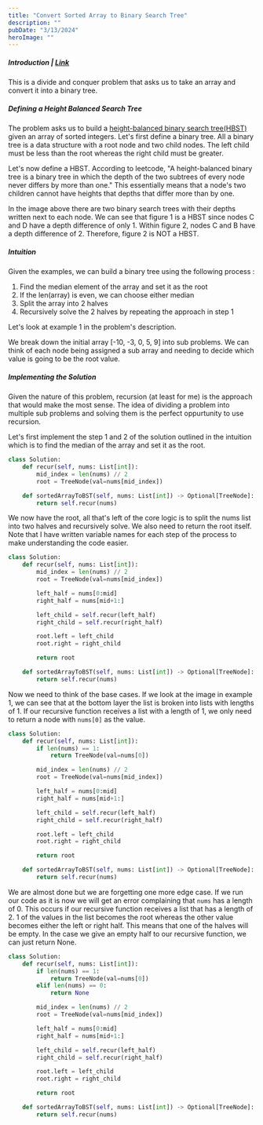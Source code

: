 ```yaml
---
title: "Convert Sorted Array to Binary Search Tree"
description: ""
pubDate: "3/13/2024"
heroImage: ""
---
```



##### Introduction | [Link](https://leetcode.com/problems/convert-sorted-array-to-binary-search-tree/description/)

This is a divide and conquer problem that asks us to take an array and convert it into a binary tree.

##### Defining a Height Balanced Search Tree

The problem asks us to build a <ins>height-balanced binary search tree(HBST)</ins> given an array of sorted integers. Let's first define a binary tree. All a binary tree is a data structure with a root node and two child nodes. The left child must be less than the root whereas the right child must be greater.

Let's now define a HBST. According to leetcode, "A height-balanced binary tree is a binary tree in which the depth of the two subtrees of every node never differs by more than one." This essentially means that a node's two children cannot have heights that depths that differ more than by one.

<Figure src="/108-convert-arr-btree/hb-tree-1.PNG"></Figure>

In the image above there are two binary search trees with their depths written next to each node. We can see that figure 1 is a HBST since nodes C and D have a depth difference of only 1. Within figure 2, nodes C and B have a depth difference of 2. Therefore, figure 2 is NOT a HBST.

##### Intuition

Given the examples, we can build a binary tree using the following process :

1. Find the median element of the array and set it as the root
2. If the len(array) is even, we can choose either median
3. Split the array into 2 halves
4. Recursively solve the 2 halves by repeating the approach in step 1

Let's look at example 1 in the problem's description.

<Figure src="/108-convert-arr-btree/intuition-1.PNG"></Figure>

We break down the initial array [-10, -3, 0, 5, 9] into sub problems. We can think of each node being assigned a sub array and needing to decide which value is going to be the root value.

##### Implementing the Solution

Given the nature of this problem, recursion (at least for me) is the approach that would make the most sense. The idea of dividing a problem into multiple sub problems and solving them is the perfect oppurtunity to use recursion.

Let's first implement the step 1 and 2 of the solution outlined in the intuition which is to find the median of the array and set it as the root.

```python
class Solution:
    def recur(self, nums: List[int]):
        mid_index = len(nums) // 2
        root = TreeNode(val=nums[mid_index])

    def sortedArrayToBST(self, nums: List[int]) -> Optional[TreeNode]:
        return self.recur(nums)
```

We now have the root, all that's left of the core logic is to split the nums list into two halves and recursively solve. We also need to return the root itself. Note that I have written variable names for each step of the process to make understanding the code easier.

```python
class Solution:
    def recur(self, nums: List[int]):
        mid_index = len(nums) // 2
        root = TreeNode(val=nums[mid_index])

        left_half = nums[0:mid]
        right_half = nums[mid+1:]

        left_child = self.recur(left_half)
        right_child = self.recur(right_half)

        root.left = left_child
        root.right = right_child

        return root

    def sortedArrayToBST(self, nums: List[int]) -> Optional[TreeNode]:
        return self.recur(nums)
```

Now we need to think of the base cases. If we look at the image in example 1, we can see that at the bottom layer the list is broken into lists with lengths of 1. If our recursive function receives a list with a length of 1, we only need to return a node with `nums[0]` as the value.

```python
class Solution:
    def recur(self, nums: List[int]):
        if len(nums) == 1:
            return TreeNode(val=nums[0])

        mid_index = len(nums) // 2
        root = TreeNode(val=nums[mid_index])

        left_half = nums[0:mid]
        right_half = nums[mid+1:]

        left_child = self.recur(left_half)
        right_child = self.recur(right_half)

        root.left = left_child
        root.right = right_child

        return root

    def sortedArrayToBST(self, nums: List[int]) -> Optional[TreeNode]:
        return self.recur(nums)
```

We are almost done but we are forgetting one more edge case. If we run our code as it is now we will get an error complaining that `nums` has a length of 0. This occurs if our recursive function receives a list that has a length of 2. 1 of the values in the list becomes the root whereas the other value becomes either the left or right half. This means that one of the halves will be empty. In the case we give an empty half to our recursive function, we can just return None.

```python
class Solution:
    def recur(self, nums: List[int]):
        if len(nums) == 1:
            return TreeNode(val=nums[0])
        elif len(nums) == 0:
            return None

        mid_index = len(nums) // 2
        root = TreeNode(val=nums[mid_index])

        left_half = nums[0:mid]
        right_half = nums[mid+1:]

        left_child = self.recur(left_half)
        right_child = self.recur(right_half)

        root.left = left_child
        root.right = right_child

        return root

    def sortedArrayToBST(self, nums: List[int]) -> Optional[TreeNode]:
        return self.recur(nums)
```
